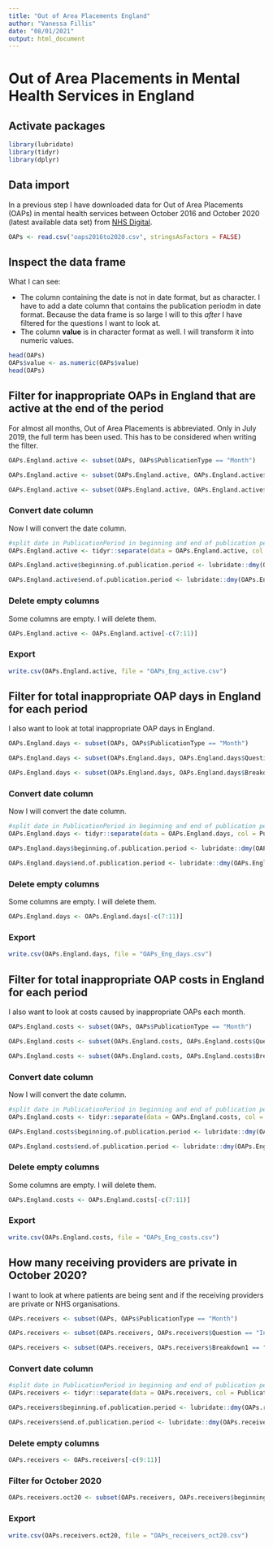 ```yaml
---
title: "Out of Area Placements England"
author: "Vanessa Fillis"
date: "08/01/2021"
output: html_document
---
```


# Out of Area Placements in Mental Health Services in England

## Activate packages

```r
library(lubridate)
library(tidyr)
library(dplyr)
```

## Data import

In a previous step I have downloaded data for Out of Area Placements (OAPs) in mental health services between October 2016 and October 2020 (latest available data set) from [NHS Digital](https://digital.nhs.uk/data-and-information/publications/statistical/out-of-area-placements-in-mental-health-services).

```r
OAPs <- read.csv("oaps2016to2020.csv", stringsAsFactors = FALSE)
```

## Inspect the data frame

What I can see:

- The column containing the date is not in date format, but as character. I have to add a date column that contains the publication periodm in date format. Because the data frame is so large I will to this *after* I have filtered for the questions I want to look at. 
- The column **value** is in character format as well. I will transform it into numeric values. 

```r
head(OAPs)
OAPs$value <- as.numeric(OAPs$value)
head(OAPs)
```

## Filter for inappropriate OAPs in England that are active at the end of the period 

For almost all months, Out of Area Placements is abbreviated. Only in July 2019, the full term has been used. This has to be considered when writing the filter. 

```r
OAPs.England.active <- subset(OAPs, OAPs$PublicationType == "Month")

OAPs.England.active <- subset(OAPs.England.active, OAPs.England.active$Question == "Inappropriate OAPs active at period end" | OAPs.England.active$Question == "Inappropriate out of area placements active at period end")

OAPs.England.active <- subset(OAPs.England.active, OAPs.England.active$Breakdown1 == "England")
```

### Convert date column

Now I will convert the date column. 

```r
#split date in PublicationPeriod in beginning and end of publication period
OAPs.England.active <- tidyr::separate(data = OAPs.England.active, col = PublicationPeriod, into = c("beginning.of.publication.period", "end.of.publication.period"), sep = "-")

OAPs.England.active$beginning.of.publication.period <- lubridate::dmy(OAPs.England.active$beginning.of.publication.period)

OAPs.England.active$end.of.publication.period <- lubridate::dmy(OAPs.England.active$end.of.publication.period)
```

### Delete empty columns

Some columns are empty. I will delete them. 

```r
OAPs.England.active <- OAPs.England.active[-c(7:11)]
```

### Export

```r
write.csv(OAPs.England.active, file = "OAPs_Eng_active.csv")
```

## Filter for total inappropriate OAP days in England for each period

I also want to look at total inappropriate OAP days in England. 

```r
OAPs.England.days <- subset(OAPs, OAPs$PublicationType == "Month")

OAPs.England.days <- subset(OAPs.England.days, OAPs.England.days$Question == "Total number of inappropriate OAP days over the period" | OAPs.England.days$Question == "Total number of inappropriate out of area placement days over the period")

OAPs.England.days <- subset(OAPs.England.days, OAPs.England.days$Breakdown1 == "England")
```

### Convert date column

Now I will convert the date column. 

```r
#split date in PublicationPeriod in beginning and end of publication period
OAPs.England.days <- tidyr::separate(data = OAPs.England.days, col = PublicationPeriod, into = c("beginning.of.publication.period", "end.of.publication.period"), sep = "-")

OAPs.England.days$beginning.of.publication.period <- lubridate::dmy(OAPs.England.days$beginning.of.publication.period)

OAPs.England.days$end.of.publication.period <- lubridate::dmy(OAPs.England.days$end.of.publication.period)
```

### Delete empty columns

Some columns are empty. I will delete them. 

```r
OAPs.England.days <- OAPs.England.days[-c(7:11)]
```

### Export

```r
write.csv(OAPs.England.days, file = "OAPs_Eng_days.csv")
```

## Filter for total inappropriate OAP costs in England for each period

I also want to look at costs caused by inappropriate OAPs each month. 

```r
OAPs.England.costs <- subset(OAPs, OAPs$PublicationType == "Month")

OAPs.England.costs <- subset(OAPs.England.costs, OAPs.England.costs$Question == "Total Cost For Inappropriate OAPs in Period" | OAPs.England.costs$Question == "Total Cost For Inappropriate out of area placements in Period")

OAPs.England.costs <- subset(OAPs.England.costs, OAPs.England.costs$Breakdown1 == "England")
```

### Convert date column

Now I will convert the date column. 

```r
#split date in PublicationPeriod in beginning and end of publication period
OAPs.England.costs <- tidyr::separate(data = OAPs.England.costs, col = PublicationPeriod, into = c("beginning.of.publication.period", "end.of.publication.period"), sep = "-")

OAPs.England.costs$beginning.of.publication.period <- lubridate::dmy(OAPs.England.costs$beginning.of.publication.period)

OAPs.England.costs$end.of.publication.period <- lubridate::dmy(OAPs.England.costs$end.of.publication.period)
```

### Delete empty columns

Some columns are empty. I will delete them. 

```r
OAPs.England.costs <- OAPs.England.costs[-c(7:11)]
```

### Export

```r
write.csv(OAPs.England.costs, file = "OAPs_Eng_costs.csv")
```


## How many receiving providers are private in October 2020?

I want to look at where patients are being sent and if the receiving providers are private or NHS organisations. 

```r
OAPs.receivers <- subset(OAPs, OAPs$PublicationType == "Month")

OAPs.receivers <- subset(OAPs.receivers, OAPs.receivers$Question == "Inappropriate OAPs active at period end" | OAPs.receivers$Question == "Inappropriate out of area placements active at period end")

OAPs.receivers <- subset(OAPs.receivers, OAPs.receivers$Breakdown1 == "ReceivingProvider")
```

### Convert date column

```r
#split date in PublicationPeriod in beginning and end of publication period
OAPs.receivers <- tidyr::separate(data = OAPs.receivers, col = PublicationPeriod, into = c("beginning.of.publication.period", "end.of.publication.period"), sep = "-")

OAPs.receivers$beginning.of.publication.period <- lubridate::dmy(OAPs.receivers$beginning.of.publication.period)

OAPs.receivers$end.of.publication.period <- lubridate::dmy(OAPs.receivers$end.of.publication.period)
```

### Delete empty columns

```r
OAPs.receivers <- OAPs.receivers[-c(9:11)]
```

### Filter for October 2020

```r
OAPs.receivers.oct20 <- subset(OAPs.receivers, OAPs.receivers$beginning.of.publication.period == "2020-10-01")
```

### Export

```r
write.csv(OAPs.receivers.oct20, file = "OAPs_receivers_oct20.csv")
```


